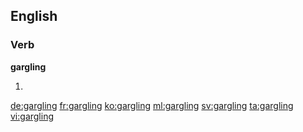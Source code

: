 ==English==

===Verb===
'''gargling'''

# {{present participle of|gargle}}

[[de:gargling]]
[[fr:gargling]]
[[ko:gargling]]
[[ml:gargling]]
[[sv:gargling]]
[[ta:gargling]]
[[vi:gargling]]